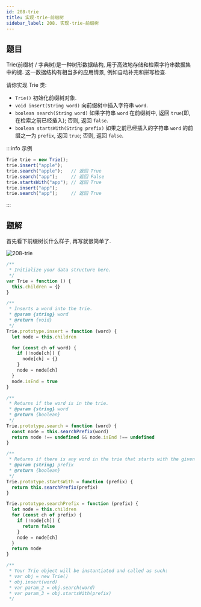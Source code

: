 ```yaml
---
id: 208-trie
title: 实现-trie-前缀树
sidebar_label: 208. 实现-trie-前缀树
---
```


## 题目

Trie(前缀树 / 字典树)是一种树形数据结构, 用于高效地存储和检索字符串数据集中的键. 这一数据结构有相当多的应用情景, 例如自动补完和拼写检查.

请你实现 Trie 类:

- `Trie()` 初始化前缀树对象.
- `void insert(String word)` 向前缀树中插入字符串 `word`.
- `boolean search(String word)` 如果字符串 `word` 在前缀树中, 返回 `true`(即, 在检索之前已经插入); 否则, 返回 `false`.
- `boolean startsWith(String prefix)` 如果之前已经插入的字符串 `word` 的前缀之一为 `prefix`, 返回 `true`; 否则, 返回 `false`.

:::info 示例

```ts
Trie trie = new Trie();
trie.insert("apple");
trie.search("apple");   // 返回 True
trie.search("app");     // 返回 False
trie.startsWith("app"); // 返回 True
trie.insert("app");
trie.search("app");     // 返回 True
```

:::

## 题解

首先看下前缀树长什么样子, 再写就很简单了.

![208-trie](../../static/img/208-trie.png)

```ts
/**
 * Initialize your data structure here.
 */
var Trie = function () {
  this.children = {}
}

/**
 * Inserts a word into the trie.
 * @param {string} word
 * @return {void}
 */
Trie.prototype.insert = function (word) {
  let node = this.children

  for (const ch of word) {
    if (!node[ch]) {
      node[ch] = {}
    }
    node = node[ch]
  }
  node.isEnd = true
}

/**
 * Returns if the word is in the trie.
 * @param {string} word
 * @return {boolean}
 */
Trie.prototype.search = function (word) {
  const node = this.searchPrefix(word)
  return node !== undefined && node.isEnd !== undefined
}

/**
 * Returns if there is any word in the trie that starts with the given prefix.
 * @param {string} prefix
 * @return {boolean}
 */
Trie.prototype.startsWith = function (prefix) {
  return this.searchPrefix(prefix)
}

Trie.prototype.searchPrefix = function (prefix) {
  let node = this.children
  for (const ch of prefix) {
    if (!node[ch]) {
      return false
    }
    node = node[ch]
  }
  return node
}

/**
 * Your Trie object will be instantiated and called as such:
 * var obj = new Trie()
 * obj.insert(word)
 * var param_2 = obj.search(word)
 * var param_3 = obj.startsWith(prefix)
 */
```
